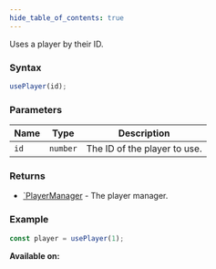 ```yaml
---
hide_table_of_contents: true
---
```



Uses a player by their ID.

### Syntax

```js
usePlayer(id);
```

### Parameters

| Name | Type     | Description                  |
| ---- | -------- | ---------------------------- |
| `id` | `number` | The ID of the player to use. |

### Returns

- [`PlayerManager](/sdk/types/PlayerManager) - The player manager.

### Example

```js
const player = usePlayer(1);
```

**Available on:** <ClientTag /> <ServerTag />

